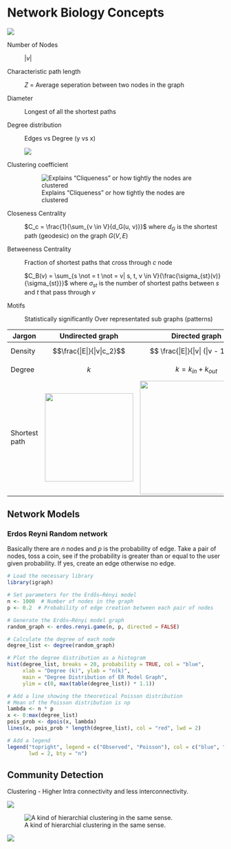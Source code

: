 # Network Biology Concepts

![](images/clipboard-614025594.png)

Number of Nodes

:   $|v|$

Characteristic path length

:   $Z$ = Average seperation between two nodes in the graph

Diameter

:   Longest of all the shortest paths

Degree distribution

:   Edges vs Degree (y vs x)

:   ![](images/clipboard-1869134462.png)

Clustering coefficient

:   ![Explains "Cliqueness" or how tightly the nodes are clustered](images/clipboard-491489713.png)

Closeness Centrality

:   $C_c = \frac{1}{\sum_{v \in V}{d_G(u, v)}}$ where $d_G$ is the shortest path (geodesic) on the graph $G(V,E)$

Betweeness Centrality

:   Fraction of shortest paths that cross through $c$ node

    $C_B(v) = \sum_{s \not = t \not = v| s, t, v \in V}{\frac{\sigma_{st}(v)}{\sigma_{st}}}$ where $\sigma_{st}$ is the number of shortest paths between $s$ and $t$ that pass through $v$

Motifs

:   Statistically significantly Over representated sub graphs (patterns)

| Jargon        | Undirected graph                                                                                                                                                                                                                                                               | Directed graph                                                                                                                                                                                                                                                                                                                                                                                                                                                                                                                                                                                                                                                                                                                                                                                                                                                                                                                                                                                                                                                                                                                                                                                                                                                                                                                                                                                                                                                                                                                                                                                                                                                                                                                                                                                                                                                      |
|-----------|-----------|---------------------------------------------------|
| Density       | $$\frac{|E|}{|v|c_2}$$                                                                                                                                                                                                                                                         | $$                                                                                                                                                                                                                                                                                                                                                                                                                                                                                                                                                                                                                                                                                                                                                                                                                                                                                                                                                                                                                                                                                                                                                                                                                                                                                                                                                                                                                                                                                                                                                                                                                                                                                                                                                                                                                                                                  
                                                                                                                                                                                                                                                                                                                                                                                                                                                                                                                                                                                                                                                                                                                                                                                                                                                                                                                                                                                                                                                                                                                                                                                                                                                                                                                                                                                                                                                                                                                                                                                                                                                                                                                                                                                                                                                                                                                                                                                                                                      \frac{|E|}{|v| (|v - 1|)}                                                                                                        
                                                                                                                                                                                                                                                                                                                                                                                                                                                                                                                                                                                                                                                                                                                                                                                                                                                                                                                                                                                                                                                                                                                                                                                                                                                                                                                                                                                                                                                                                                                                                                                                                                                                                                                                                                                                                                                                                                                                                                                                                                      $$                                                                                                                               |
| Degree        | $$                                                                                                                                                                                                                                                                             
                                                                                                                                                                                                                                                  k                                              
                                                                                                                                                                                                                                                  $$                                             | $$                                                                                                                                                                                                                                                                                                                                                                                                                                                                                                                                                                                                                                                                                                                                                                                                                                                                                                                                                                                                                                                                                                                                                                                                                                                                                                                                                                                                                                                                                                                                                                                                                                                                                                                                                                                                                                                                  
                                                                                                                                                                                                                                                                                                                                                                                                                                                                                                                                                                                                                                                                                                                                                                                                                                                                                                                                                                                                                                                                                                                                                                                                                                                                                                                                                                                                                                                                                                                                                                                                                                                                                                                                                                                                                                                                                                                                                                                                                                                                                                                           k = k_{in} + k_{out}                        
                                                                                                                                                                                                                                                                                                                                                                                                                                                                                                                                                                                                                                                                                                                                                                                                                                                                                                                                                                                                                                                                                                                                                                                                                                                                                                                                                                                                                                                                                                                                                                                                                                                                                                                                                                                                                                                                                                                                                                                                                                                                                                                           $$                                          |
| Shortest path | ![](images/clipboard-2149297335.png){width="205"}                                                                                                                                                                                                                              | ![](images/clipboard-712505418.png){width="263"}                                                                                                                                                                                                                                                                                                                                                                                                                                                                                                                                                                                                                                                                                                                                                                                                                                                                                                                                                                                                                                                                                                                                                                                                                                                                                                                                                                                                                                                                                                                                                                                                                                                                                                                                                                                                                    |

## Network Models

### Erdos Reyni Random network

Basically there are $n$ nodes and $p$ is the probability of edge. Take a pair of nodes, toss a coin, see if the probability is greater than or equal to the user given probability. If yes, create an edge otherwise no edge.

```r
# Load the necessary library
library(igraph)

# Set parameters for the Erdős–Rényi model
n <- 1000  # Number of nodes in the graph
p <- 0.2  # Probability of edge creation between each pair of nodes

# Generate the Erdős–Rényi model graph
random_graph <- erdos.renyi.game(n, p, directed = FALSE)

# Calculate the degree of each node
degree_list <- degree(random_graph)

# Plot the degree distribution as a histogram
hist(degree_list, breaks = 20, probability = TRUE, col = "blue",
     xlab = "Degree (k)", ylab = "n(k)",
     main = "Degree Distribution of ER Model Graph",
     ylim = c(0, max(table(degree_list)) * 1.1))

# Add a line showing the theoretical Poisson distribution
# Mean of the Poisson distribution is np
lambda <- n * p
x <- 0:max(degree_list)
pois_prob <- dpois(x, lambda)
lines(x, pois_prob * length(degree_list), col = "red", lwd = 2)

# Add a legend
legend("topright", legend = c("Observed", "Poisson"), col = c("blue", "red"),
       lwd = 2, bty = "n")


```

## Community Detection

Clustering - Higher Intra connectivity and less interconnectivity.

![](images/clipboard-3180220428.png)

![A kind of hierarchial clustering in the same sense.](images/clipboard-1001899618.png)

![](images/clipboard-3053729175.png)
